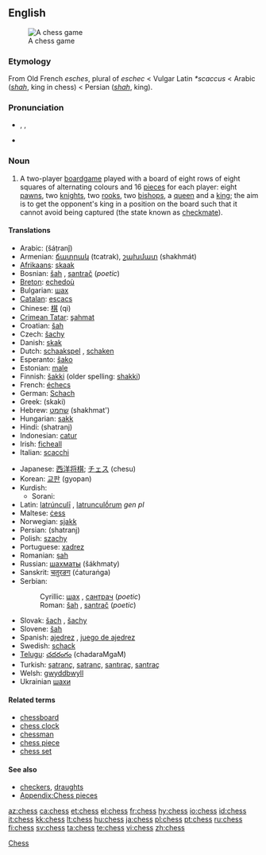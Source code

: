 {{wikipedia}}
==English==
[[Image:Checkmate2.jpg|thumb|A chess game]]

===Etymology===
From Old French ''esches'', plural of ''eschec'' < Vulgar Latin ''*scaccus'' < Arabic {{ARchar|[[شاه]]}} (''[[shah]]'', king in chess) < Persian {{FAchar|[[شاه]]}} (''[[shah]]'', king).

===Pronunciation===
*{{enPR|chĕs}}, {{IPA|/ʧɛs/}}, {{SAMPA|/tSEs/}}
*{{rhymes|ɛs}}

===Noun===
{{en-noun|-}}

# A two-player [[boardgame]] played with a board of eight rows of eight squares of alternating colours and 16 [[piece]]s for each player: eight [[pawn]]s, two [[knight]]s, two [[rook]]s, two [[bishop]]s, a [[queen]] and a [[king]]; the aim is to get the opponent's king in a position on the board such that it cannot avoid being captured (the state known as [[checkmate]]).

====Translations====
{{trans-top|two-player board game}}
*Arabic: {{ARchar|[[شطرنج]]}} (šáṭranǰ) {{m}}
*Armenian: [[ճատրակ]] (tcatrak), [[շախմատ]] (shakhmát)
*[[Afrikaans]]: [[skaak]]
*Bosnian: [[šah]] {{m}}, [[santrač]] {{m}} (''poetic'')
*[[Breton]]: [[echedoù]] {{p}}
*Bulgarian: [[шах]] {{m}}
*[[Catalan]]: [[escacs]] {{p}}
*Chinese: [[棋]] (qi)
*[[Crimean Tatar]]: [[şahmat]]
*Croatian: [[šah]] {{m}}
*Czech: [[šachy]] {{m|p}}
*Danish: [[skak]] {{c}}
*Dutch: [[schaakspel]] {{n}} <!--"schaken" = “to play chess”-->, [[schaken]] <!--it's a verb, but it's still the standard name of the sport/game-->
*Esperanto: [[ŝako]]
*Estonian: [[male#Estonian|male]]
*Finnish: [[šakki]] (older spelling: [[shakki]])
*French: [[échecs]] {{m|p}}
*German: [[Schach]] {{n}}
*Greek: {{t|el|σκάκι|n}}(skaki)
*Hebrew: [[שחמט]] (shakhmat') {{m}}
*Hungarian: [[sakk]]
*Hindi: (shatranj)
*Indonesian: [[catur]]
*Irish: [[ficheall]] {{f}}
*Italian: [[scacchi]] {{m|p}}
{{trans-mid}}
*Japanese: [[西洋将棋]]; [[チェス]] (chesu)
*Korean: [[교판]] (gyopan)
*Kurdish:
**Sorani: {{t|ku|شه‌تڕه‌نج|sc=KUchar|tr=shatranj}}
*Latin: [[latrunculi|latrúnculī]] {{m|p}}, [[latrunculorum|latrunculṓrum]] ''gen pl''
*Maltese: [[ċess]]
*Norwegian: [[sjakk]] {{m}}
*Persian: {{FAchar|[[شطرنج]]}} (shatranj)
*Polish: [[szachy]] {{m|p}}
*Portuguese: [[xadrez]] {{m}}
*Romanian: [[șah]] {{n}}
*Russian: [[шахматы]] (šákhmaty) {{p!}}
*Sanskrit: [[चतुरङग]] (ćaturaṅga)
*Serbian:
*:Cyrillic: [[шах]] {{m}}, [[сантрач]] {{m}} (''poetic'')
*:Roman: [[šah]] {{m}}, [[santrač]] {{m}} (''poetic'')
*Slovak: [[šach]] {{m}}, [[šachy]] {{m|p}}
*Slovene: [[šah]] {{m}}
*Spanish: [[ajedrez]] {{m}}, [[juego de ajedrez]] {{m}}
*Swedish: [[schack]]
*[[Telugu]]: [[చదరంగం]] (chadaraMgaM)
*Turkish: [[şatranç]], [[satranç]], [[santıraç]], [[santraç]]
*Welsh: [[gwyddbwyll]] {{f}}
*Ukrainian [[шахи]]
{{trans-bottom}}

====Related terms====
*[[chessboard]]
*[[chess clock]]
*[[chessman]]
*[[chess piece]]
*[[chess set]]

====See also====
{{wikibooks}}
*[[checkers]], [[draughts]]
*[[Appendix:Chess pieces]]

[[Category:Chess| Chess]]

[[az:chess]]
[[ca:chess]]
[[et:chess]]
[[el:chess]]
[[fr:chess]]
[[hy:chess]]
[[io:chess]]
[[id:chess]]
[[it:chess]]
[[kk:chess]]
[[lt:chess]]
[[hu:chess]]
[[ja:chess]]
[[pl:chess]]
[[pt:chess]]
[[ru:chess]]
[[fi:chess]]
[[sv:chess]]
[[ta:chess]]
[[te:chess]]
[[vi:chess]]
[[zh:chess]]